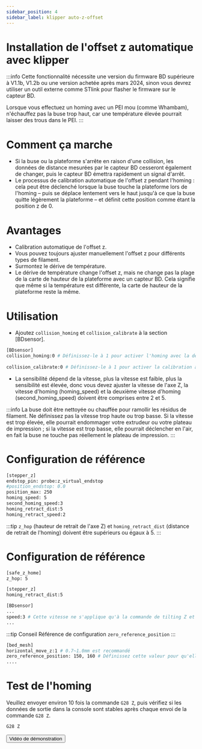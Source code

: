 ```yaml
---
sidebar_position: 4
sidebar_label: klipper auto-z-offset
---
```


# Installation de l'offset z automatique avec klipper

:::info
Cette fonctionnalité nécessite une version du firmware BD supérieure à V1.1b, V1.2b ou une version achetée après mars 2024, sinon vous devrez utiliser un outil externe comme STlink pour flasher le firmware sur le capteur BD.

Lorsque vous effectuez un homing avec un PEI mou (comme Whambam), n'échauffez pas la buse trop haut, car une température élevée pourrait laisser des trous dans le PEI.
:::

# Comment ça marche
* Si la buse ou la plateforme s'arrête en raison d'une collision, les données de distance mesurées par le capteur BD cesseront également de changer, puis le capteur BD émettra rapidement un signal d'arrêt.
* Le processus de calibration automatique de l'offset z pendant l'homing : cela peut être déclenché lorsque la buse touche la plateforme lors de l'homing – puis se déplace lentement vers le haut jusqu'à ce que la buse quitte légèrement la plateforme – et définit cette position comme étant la position z de 0.

# Avantages
* Calibration automatique de l'offset z.
* Vous pouvez toujours ajuster manuellement l'offset z pour différents types de filament.
* Surmontez le dérive de température.
* Le dérive de température change l'offset z, mais ne change pas la plage de la carte de hauteur de la plateforme avec un capteur BD. Cela signifie que même si la température est différente, la carte de hauteur de la plateforme reste la même.

# Utilisation

* Ajoutez `collision_homing` et `collision_calibrate` à la section [BDsensor].
``` bash
[BDsensor] 
collision_homing:0 # Définissez-le à 1 pour activer l'homing avec la détection de collision de la buse. Désactivez-le en le définissant à 0. Définissez-le à 1 pour activer l'homing avec la détection de collision de la buse. Désactivez-le en le définissant à 0.
                   
collision_calibrate:0 # Définissez-le à 1 pour activer la calibration automatique du capteur BD avec la détection de collision de la buse. Désactivez-le en le définissant à 0. Cela signifie que nous n'avons pas besoin de déplacer la buse manuellement sur la plateforme et de faire un test papier avant d'envoyer la commande de calibration M102 S-6.
```

* La sensibilité dépend de la vitesse, plus la vitesse est faible, plus la sensibilité est élevée, donc vous devez ajuster la vitesse de l'axe Z, la vitesse d'homing (homing_speed) et la deuxième vitesse d'homing (second_homing_speed) doivent être comprises entre 2 et 5.

:::info
La buse doit être nettoyée ou chauffée pour ramollir les résidus de filament.
Ne définissez pas la vitesse trop haute ou trop basse. Si la vitesse est trop élevée, elle pourrait endommager votre extrudeur ou votre plateau de impression ; si la vitesse est trop basse, elle pourrait déclencher en l'air, en fait la buse ne touche pas réellement le plateau de impression.
:::

# Configuration de référence
``` bash
[stepper_z]
endstop_pin: probe:z_virtual_endstop
#position_endstop: 0.0
position_max: 250
homing_speed: 5
second_homing_speed:3
homing_retract_dist:5
homing_retract_speed:2
```

:::tip
`z_hop` (hauteur de retrait de l'axe Z) et `homing_retract_dist` (distance de retrait de l'homing) doivent être supérieurs ou égaux à 5.
:::
# Configuration de référence

```bash
[safe_z_home]
z_hop: 5 

[stepper_z]
homing_retract_dist:5
```
```bash
[BDsensor] 
...
speed:3 # Cette vitesse ne s'applique qu'à la commande de tilting Z et de précision de sonde.
...

```
:::tip Conseil
Référence de configuration `zero_reference_position`
:::

``` bash
[bed_mesh]
horizontal_move_z:1 # 0.7~1.0mm est recommandé
zero_reference_position: 150, 160 # Définissez cette valeur pour qu'elle soit la même que celle de la position home_xy_position dans la section
....
```

# Test de l'homing
Veuillez envoyer environ 10 fois la commande `G28 Z`, puis vérifiez si les données de sortie dans la console sont stables après chaque envoi de la commande `G28 Z`.
``` bash
G28 Z
```
<Button variant="contained" disableElevation component="a" rel="noopener" href="https://www.youtube.com/watch?v=RuPoXbrSPDc">Vidéo de démonstration</Button>
